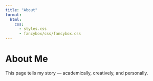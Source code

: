 ```yaml
---
title: "About"
format:
  html:
    css:
      - styles.css
      - fancybox/css/fancybox.css
---
```


# About Me

This page tells my story — academically, creatively, and personally.
